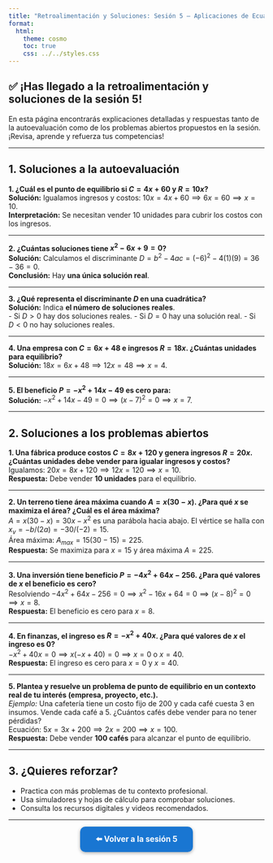 ```yaml
---
title: "Retroalimentación y Soluciones: Sesión 5 — Aplicaciones de Ecuaciones"
format:
  html:
    theme: cosmo
    toc: true
    css: ../../styles.css
---
```


::: {.callout-success}
## ✅ ¡Has llegado a la retroalimentación y soluciones de la sesión 5!

En esta página encontrarás explicaciones detalladas y respuestas tanto de la autoevaluación como de los problemas abiertos propuestos en la sesión. ¡Revisa, aprende y refuerza tus competencias!
:::

---

## 1. Soluciones a la autoevaluación

::: {.callout-note}
**1. ¿Cuál es el punto de equilibrio si $C = 4x + 60$ y $R = 10x$?**  
**Solución:** Igualamos ingresos y costos: $10x = 4x + 60 \implies 6x = 60 \implies x = 10$.  
**Interpretación:** Se necesitan vender 10 unidades para cubrir los costos con los ingresos.

---

**2. ¿Cuántas soluciones tiene $x^2 - 6x + 9 = 0$?**  
**Solución:** Calculamos el discriminante $D = b^2 - 4ac = (-6)^2 - 4(1)(9) = 36 - 36 = 0$.  
**Conclusión:** Hay **una única solución real**.

---

**3. ¿Qué representa el discriminante $D$ en una cuadrática?**  
**Solución:** Indica **el número de soluciones reales**.  
- Si $D > 0$ hay dos soluciones reales.
- Si $D = 0$ hay una solución real.
- Si $D < 0$ no hay soluciones reales.

---

**4. Una empresa con $C = 6x + 48$ e ingresos $R = 18x$. ¿Cuántas unidades para equilibrio?**  
**Solución:** $18x = 6x + 48 \implies 12x = 48 \implies x = 4$.

---

**5. El beneficio $P = -x^2 + 14x - 49$ es cero para:**  
**Solución:** $-x^2 + 14x - 49 = 0 \implies (x - 7)^2 = 0 \implies x = 7$.
:::

---

## 2. Soluciones a los problemas abiertos

::: {.callout-info}
**1. Una fábrica produce costos $C = 8x + 120$ y genera ingresos $R = 20x$. ¿Cuántas unidades debe vender para igualar ingresos y costos?**  
Igualamos: $20x = 8x + 120 \implies 12x = 120 \implies x = 10$.  
**Respuesta:** Debe vender **10 unidades** para el equilibrio.

---

**2. Un terreno tiene área máxima cuando $A = x(30 - x)$. ¿Para qué $x$ se maximiza el área? ¿Cuál es el área máxima?**  
$A = x(30 - x) = 30x - x^2$ es una parábola hacia abajo. El vértice se halla con $x_v = -b/(2a) = -30/(-2) = 15$.  
Área máxima: $A_{max} = 15(30 - 15) = 225$.  
**Respuesta:** Se maximiza para $x = 15$ y área máxima $A = 225$.

---

**3. Una inversión tiene beneficio $P = -4x^2 + 64x - 256$. ¿Para qué valores de $x$ el beneficio es cero?**  
Resolviendo $-4x^2 + 64x - 256 = 0 \implies x^2 - 16x + 64 = 0 \implies (x - 8)^2 = 0 \implies x = 8$.  
**Respuesta:** El beneficio es cero para $x = 8$.

---

**4. En finanzas, el ingreso es $R = -x^2 + 40x$. ¿Para qué valores de $x$ el ingreso es $0$?**  
$-x^2 + 40x = 0 \implies x(-x + 40) = 0 \implies x = 0$ o $x = 40$.  
**Respuesta:** El ingreso es cero para $x = 0$ y $x = 40$.

---

**5. Plantea y resuelve un problema de punto de equilibrio en un contexto real de tu interés (empresa, proyecto, etc.).**  
_Ejemplo:_ Una cafetería tiene un costo fijo de $200$ y cada café cuesta $3$ en insumos. Vende cada café a $5$. ¿Cuántos cafés debe vender para no tener pérdidas?  
Ecuación: $5x = 3x + 200 \implies 2x = 200 \implies x = 100$.  
**Respuesta:** Debe vender **100 cafés** para alcanzar el punto de equilibrio.
:::

---

## 3. ¿Quieres reforzar?

- Practica con más problemas de tu contexto profesional.
- Usa simuladores y hojas de cálculo para comprobar soluciones.
- Consulta los recursos digitales y videos recomendados.

---

<p style="text-align:center; margin-top:2em;">
  <a href="../../unidad1/sesion5.html"
     style="background:#1976d2; color:white; padding:1em 2em; border-radius:10px; font-size:1.1em; text-decoration:none; font-weight:bold; box-shadow:0 2px 6px #aaa;">
    ⬅️ Volver a la sesión 5
  </a>
</p>

